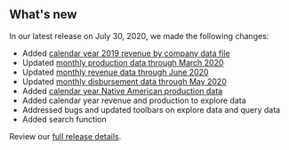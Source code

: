 ## What's new

In our latest release on July 30, 2020, we made the following changes:

- Added [calendar year 2019 revenue by company data file](https://beta-nrrd.app.cloud.gov/downloads/federal-revenue-by-company)
- Updated [monthly production data through March 2020](https://beta-nrrd.app.cloud.gov/downloads/production-by-month)
- Updated [monthly revenue data through June 2020](https://beta-nrrd.app.cloud.gov/downloads/revenue-by-month)
- Updated [monthly disbursement data through May 2020](https://beta-nrrd.app.cloud.gov/downloads/disbursements-by-month)
- Added [calendar year Native American production data](https://beta-nrrd.app.cloud.gov/downloads/production/)
- Added calendar year revenue and production to explore data
- Addressed bugs and updated toolbars on explore data and query data
- Added search function

Review our [full release details](https://github.com/ONRR/nrrd/releases).
